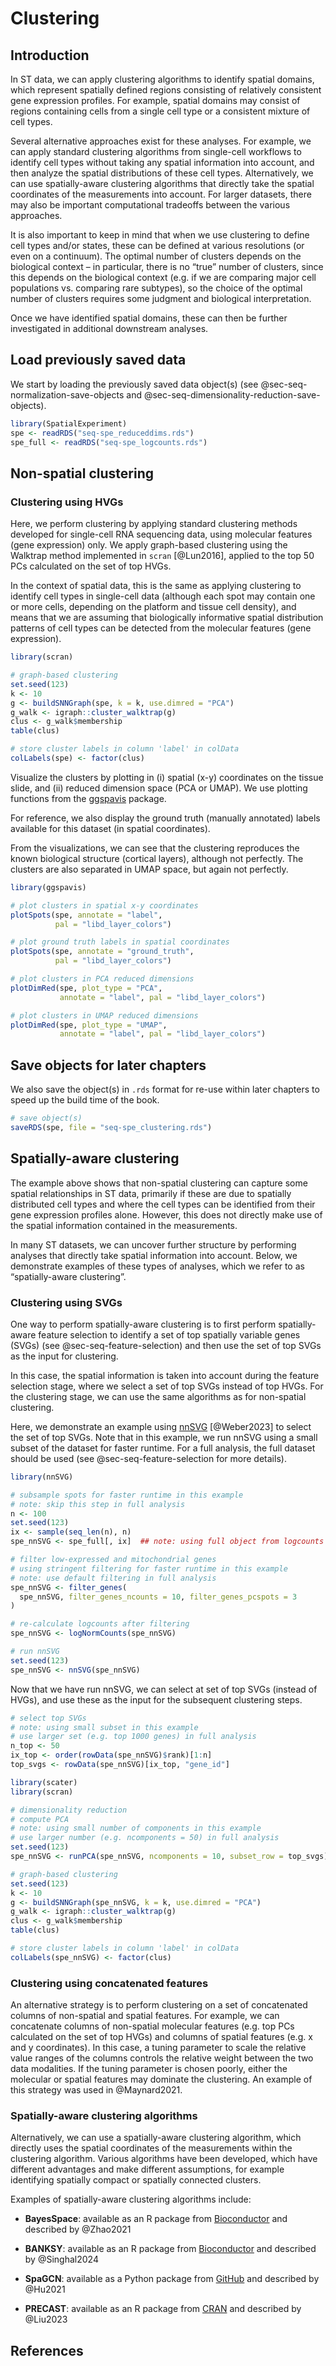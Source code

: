 # Clustering {#sec-seq-clustering}

## Introduction

In ST data, we can apply clustering algorithms to identify spatial domains, which represent spatially defined regions consisting of relatively consistent gene expression profiles. For example, spatial domains may consist of regions containing cells from a single cell type or a consistent mixture of cell types.

Several alternative approaches exist for these analyses. For example, we can apply standard clustering algorithms from single-cell workflows to identify cell types without taking any spatial information into account, and then analyze the spatial distributions of these cell types. Alternatively, we can use spatially-aware clustering algorithms that directly take the spatial coordinates of the measurements into account. For larger datasets, there may also be important computational tradeoffs between the various approaches.

It is also important to keep in mind that when we use clustering to define cell types and/or states, these can be defined at various resolutions (or even on a continuum). The optimal number of clusters depends on the biological context -- in particular, there is no "true" number of clusters, since this depends on the biological context (e.g. if we are comparing major cell populations vs. comparing rare subtypes), so the choice of the optimal number of clusters requires some judgment and biological interpretation.

Once we have identified spatial domains, these can then be further investigated in additional downstream analyses.


## Load previously saved data

We start by loading the previously saved data object(s) (see @sec-seq-normalization-save-objects and @sec-seq-dimensionality-reduction-save-objects).

```r
library(SpatialExperiment)
spe <- readRDS("seq-spe_reduceddims.rds")
spe_full <- readRDS("seq-spe_logcounts.rds")
```


## Non-spatial clustering

### Clustering using HVGs

Here, we perform clustering by applying standard clustering methods developed for single-cell RNA sequencing data, using molecular features (gene expression) only. We apply graph-based clustering using the Walktrap method implemented in `scran` [@Lun2016], applied to the top 50 PCs calculated on the set of top HVGs.

In the context of spatial data, this is the same as applying clustering to identify cell types in single-cell data (although each spot may contain one or more cells, depending on the platform and tissue cell density), and means that we are assuming that biologically informative spatial distribution patterns of cell types can be detected from the molecular features (gene expression).

```r
library(scran)
```

```r
# graph-based clustering
set.seed(123)
k <- 10
g <- buildSNNGraph(spe, k = k, use.dimred = "PCA")
g_walk <- igraph::cluster_walktrap(g)
clus <- g_walk$membership
table(clus)

# store cluster labels in column 'label' in colData
colLabels(spe) <- factor(clus)
```

Visualize the clusters by plotting in (i) spatial (x-y) coordinates on the tissue slide, and (ii) reduced dimension space (PCA or UMAP). We use plotting functions from the [ggspavis](https://bioconductor.org/packages/ggspavis) package.

For reference, we also display the ground truth (manually annotated) labels available for this dataset (in spatial coordinates).

From the visualizations, we can see that the clustering reproduces the known biological structure (cortical layers), although not perfectly. The clusters are also separated in UMAP space, but again not perfectly.

```r
library(ggspavis)
```

```r
# plot clusters in spatial x-y coordinates
plotSpots(spe, annotate = "label", 
          pal = "libd_layer_colors")

# plot ground truth labels in spatial coordinates
plotSpots(spe, annotate = "ground_truth", 
          pal = "libd_layer_colors")
```

```r
# plot clusters in PCA reduced dimensions
plotDimRed(spe, plot_type = "PCA", 
           annotate = "label", pal = "libd_layer_colors")

# plot clusters in UMAP reduced dimensions
plotDimRed(spe, plot_type = "UMAP", 
           annotate = "label", pal = "libd_layer_colors")
```


## Save objects for later chapters {#sec-seq-clustering-save-objects}

We also save the object(s) in `.rds` format for re-use within later chapters to speed up the build time of the book.

```r
# save object(s)
saveRDS(spe, file = "seq-spe_clustering.rds")
```


## Spatially-aware clustering

The example above shows that non-spatial clustering can capture some spatial relationships in ST data, primarily if these are due to spatially distributed cell types and where the cell types can be identified from their gene expression profiles alone. However, this does not directly make use of the spatial information contained in the measurements.

In many ST datasets, we can uncover further structure by performing analyses that directly take spatial information into account. Below, we demonstrate examples of these types of analyses, which we refer to as 
"spatially-aware clustering".


### Clustering using SVGs

One way to perform spatially-aware clustering is to first perform spatially-aware feature selection to identify a set of top spatially variable genes (SVGs) (see @sec-seq-feature-selection) and then use the set of top SVGs as the input for clustering.

In this case, the spatial information is taken into account during the feature selection stage, where we select a set of top SVGs instead of top HVGs. For the clustering stage, we can use the same algorithms as for non-spatial clustering.

Here, we demonstrate an example using [nnSVG](https://bioconductor.org/packages/nnSVG) [@Weber2023] to select the set of top SVGs. Note that in this example, we run nnSVG using a small subset of the dataset for faster runtime. For a full analysis, the full dataset should be used (see @sec-seq-feature-selection for more details).

```r
library(nnSVG)
```

```r
# subsample spots for faster runtime in this example
# note: skip this step in full analysis
n <- 100
set.seed(123)
ix <- sample(seq_len(n), n)
spe_nnSVG <- spe_full[, ix]  ## note: using full object from logcounts step

# filter low-expressed and mitochondrial genes
# using stringent filtering for faster runtime in this example
# note: use default filtering in full analysis
spe_nnSVG <- filter_genes(
  spe_nnSVG, filter_genes_ncounts = 10, filter_genes_pcspots = 3
)

# re-calculate logcounts after filtering
spe_nnSVG <- logNormCounts(spe_nnSVG)
```

```r
# run nnSVG
set.seed(123)
spe_nnSVG <- nnSVG(spe_nnSVG)
```

Now that we have run nnSVG, we can select at set of top SVGs (instead of HVGs), and use these as the input for the subsequent clustering steps.

```r
# select top SVGs
# note: using small subset in this example
# use larger set (e.g. top 1000 genes) in full analysis
n_top <- 50
ix_top <- order(rowData(spe_nnSVG)$rank)[1:n]
top_svgs <- rowData(spe_nnSVG)[ix_top, "gene_id"]
```

```r
library(scater)
library(scran)
```

```r
# dimensionality reduction
# compute PCA
# note: using small number of components in this example
# use larger number (e.g. ncomponents = 50) in full analysis
set.seed(123)
spe_nnSVG <- runPCA(spe_nnSVG, ncomponents = 10, subset_row = top_svgs)
```

```r
# graph-based clustering
set.seed(123)
k <- 10
g <- buildSNNGraph(spe_nnSVG, k = k, use.dimred = "PCA")
g_walk <- igraph::cluster_walktrap(g)
clus <- g_walk$membership
table(clus)

# store cluster labels in column 'label' in colData
colLabels(spe_nnSVG) <- factor(clus)
```


### Clustering using concatenated features

An alternative strategy is to perform clustering on a set of concatenated columns of non-spatial and spatial features. For example, we can concatenate columns of non-spatial molecular features (e.g. top PCs calculated on the set of top HVGs) and columns of spatial features (e.g. x and y coordinates). In this case, a tuning parameter to scale the relative value ranges of the columns controls the relative weight between the two data modalities. If the tuning parameter is chosen poorly, either the molecular or spatial features may dominate the clustering. An example of this strategy was used in @Maynard2021.


### Spatially-aware clustering algorithms

Alternatively, we can use a spatially-aware clustering algorithm, which directly uses the spatial coordinates of the measurements within the clustering algorithm. Various algorithms have been developed, which have different advantages and make different assumptions, for example identifying spatially compact or spatially connected clusters.

Examples of spatially-aware clustering algorithms include:

- **BayesSpace**: available as an R package from [Bioconductor](https://bioconductor.org/packages/BayesSpace) and described by @Zhao2021

- **BANKSY**: available as an R package from [Bioconductor](https://bioconductor.org/packages/Banksy) and described by @Singhal2024

- **SpaGCN**: available as a Python package from [GitHub](https://github.com/jianhuupenn/SpaGCN) and described by @Hu2021

- **PRECAST**: available as an R package from [CRAN](https://cran.r-project.org/package=PRECAST) and described by @Liu2023


## References {.unnumbered}
